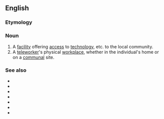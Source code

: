 ==English==

===Etymology===
{{prefix|tele|cottage|lang=en}}

===Noun===
{{en-noun}}
{{wikipedia}}
# A [[facility]] offering [[access]] to [[technology]], etc. to the local community.
# A [[teleworker]]'s physical [[workplace]], whether in the individual's home or on a [[communal]] site. {{rfex}}

===See also===
* {{l|en|hot desking}}
* {{l|en|hotelling}}
* {{l|en|nomad worker}}
* {{l|en|outsourcing}}
* {{l|en|home office}}
* {{l|en|telecentre}}
* {{l|en|telecommuting}}